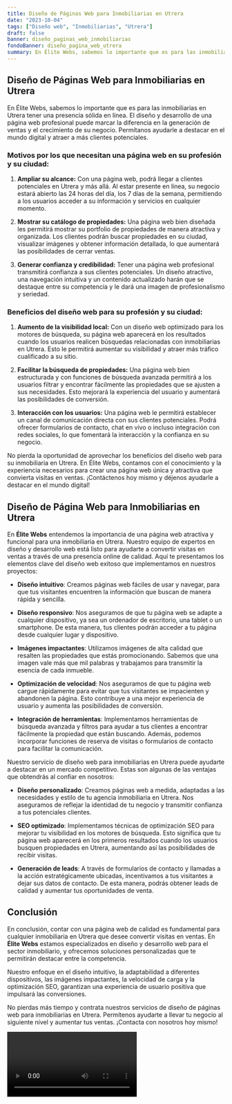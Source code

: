 ```yaml
---
title: Diseño de Páginas Web para Inmobiliarias en Utrera
date: "2023-10-04"
tags: ["Diseño web", "Inmobiliarias", "Utrera"]
draft: false
banner: diseño_paginas_web_inmobiliarias
fondoBanner: diseño_pagina_web_utrera
summary: En Élite Webs, sabemos lo importante que es para las inmobiliarias en Utrera tener una presencia sólida en línea. El diseño y desarrollo de una página web profesional puede marcar la diferencia en la generación de ventas y el crecimiento de su negocio. Permítanos ayudarle a destacar en el mundo digital y atraer a más clientes potenciales.
---
```



## Diseño de Páginas Web para Inmobiliarias en Utrera

En Élite Webs, sabemos lo importante que es para las inmobiliarias en Utrera tener una presencia sólida en línea. El diseño y desarrollo de una página web profesional puede marcar la diferencia en la generación de ventas y el crecimiento de su negocio. Permítanos ayudarle a destacar en el mundo digital y atraer a más clientes potenciales.

### Motivos por los que necesitan una página web en su profesión y su ciudad:

1. **Ampliar su alcance:** Con una página web, podrá llegar a clientes potenciales en Utrera y más allá. Al estar presente en línea, su negocio estará abierto las 24 horas del día, los 7 días de la semana, permitiendo a los usuarios acceder a su información y servicios en cualquier momento.

2. **Mostrar su catálogo de propiedades:** Una página web bien diseñada les permitirá mostrar su portfolio de propiedades de manera atractiva y organizada. Los clientes podrán buscar propiedades en su ciudad, visualizar imágenes y obtener información detallada, lo que aumentará las posibilidades de cerrar ventas.

3. **Generar confianza y credibilidad:** Tener una página web profesional transmitirá confianza a sus clientes potenciales. Un diseño atractivo, una navegación intuitiva y un contenido actualizado harán que se destaque entre su competencia y le dará una imagen de profesionalismo y seriedad.

### Beneficios del diseño web para su profesión y su ciudad:

1. **Aumento de la visibilidad local:** Con un diseño web optimizado para los motores de búsqueda, su página web aparecerá en los resultados cuando los usuarios realicen búsquedas relacionadas con inmobiliarias en Utrera. Esto le permitirá aumentar su visibilidad y atraer más tráfico cualificado a su sitio.

2. **Facilitar la búsqueda de propiedades:** Una página web bien estructurada y con funciones de búsqueda avanzada permitirá a los usuarios filtrar y encontrar fácilmente las propiedades que se ajusten a sus necesidades. Esto mejorará la experiencia del usuario y aumentará las posibilidades de conversión.

3. **Interacción con los usuarios:** Una página web le permitirá establecer un canal de comunicación directa con sus clientes potenciales. Podrá ofrecer formularios de contacto, chat en vivo o incluso integración con redes sociales, lo que fomentará la interacción y la confianza en su negocio.

No pierda la oportunidad de aprovechar los beneficios del diseño web para su inmobiliaria en Utrera. En Élite Webs, contamos con el conocimiento y la experiencia necesarios para crear una página web única y atractiva que convierta visitas en ventas. ¡Contáctenos hoy mismo y déjenos ayudarle a destacar en el mundo digital!

<GifSeo />

<Cta />

## Diseño de Página Web para Inmobiliarias en Utrera

En **Élite Webs** entendemos la importancia de una página web atractiva y funcional para una inmobiliaria en Utrera. Nuestro equipo de expertos en diseño y desarrollo web está listo para ayudarte a convertir visitas en ventas a través de una presencia online de calidad. Aquí te presentamos los elementos clave del diseño web exitoso que implementamos en nuestros proyectos:

- **Diseño intuitivo**: Creamos páginas web fáciles de usar y navegar, para que tus visitantes encuentren la información que buscan de manera rápida y sencilla.

- **Diseño responsivo**: Nos aseguramos de que tu página web se adapte a cualquier dispositivo, ya sea un ordenador de escritorio, una tablet o un smartphone. De esta manera, tus clientes podrán acceder a tu página desde cualquier lugar y dispositivo.

- **Imágenes impactantes**: Utilizamos imágenes de alta calidad que resalten las propiedades que estás promocionando. Sabemos que una imagen vale más que mil palabras y trabajamos para transmitir la esencia de cada inmueble.

- **Optimización de velocidad**: Nos aseguramos de que tu página web cargue rápidamente para evitar que tus visitantes se impacienten y abandonen la página. Esto contribuye a una mejor experiencia de usuario y aumenta las posibilidades de conversión.

- **Integración de herramientas**: Implementamos herramientas de búsqueda avanzada y filtros para ayudar a tus clientes a encontrar fácilmente la propiedad que están buscando. Además, podemos incorporar funciones de reserva de visitas o formularios de contacto para facilitar la comunicación.

Nuestro servicio de diseño web para inmobiliarias en Utrera puede ayudarte a destacar en un mercado competitivo. Estas son algunas de las ventajas que obtendrás al confiar en nosotros:

- **Diseño personalizado**: Creamos páginas web a medida, adaptadas a las necesidades y estilo de tu agencia inmobiliaria en Utrera. Nos aseguramos de reflejar la identidad de tu negocio y transmitir confianza a tus potenciales clientes.

- **SEO optimizado**: Implementamos técnicas de optimización SEO para mejorar tu visibilidad en los motores de búsqueda. Esto significa que tu página web aparecerá en los primeros resultados cuando los usuarios busquen propiedades en Utrera, aumentando así las posibilidades de recibir visitas.

- **Generación de leads**: A través de formularios de contacto y llamadas a la acción estratégicamente ubicadas, incentivamos a tus visitantes a dejar sus datos de contacto. De esta manera, podrás obtener leads de calidad y aumentar tus oportunidades de venta.

## Conclusión

En conclusión, contar con una página web de calidad es fundamental para cualquier inmobiliaria en Utrera que desee convertir visitas en ventas. En **Élite Webs** estamos especializados en diseño y desarrollo web para el sector inmobiliario, y ofrecemos soluciones personalizadas que te permitirán destacar entre la competencia.

Nuestro enfoque en el diseño intuitivo, la adaptabilidad a diferentes dispositivos, las imágenes impactantes, la velocidad de carga y la optimización SEO, garantizan una experiencia de usuario positiva que impulsará las conversiones.

No pierdas más tiempo y contrata nuestros servicios de diseño de páginas web para inmobiliarias en Utrera. Permítenos ayudarte a llevar tu negocio al siguiente nivel y aumentar tus ventas. ¡Contacta con nosotros hoy mismo!

<Video />

<CtaBot job="Inmobiliarias" city="Utrera" />

<Gmaps query="Utrera+españa+maps" />
